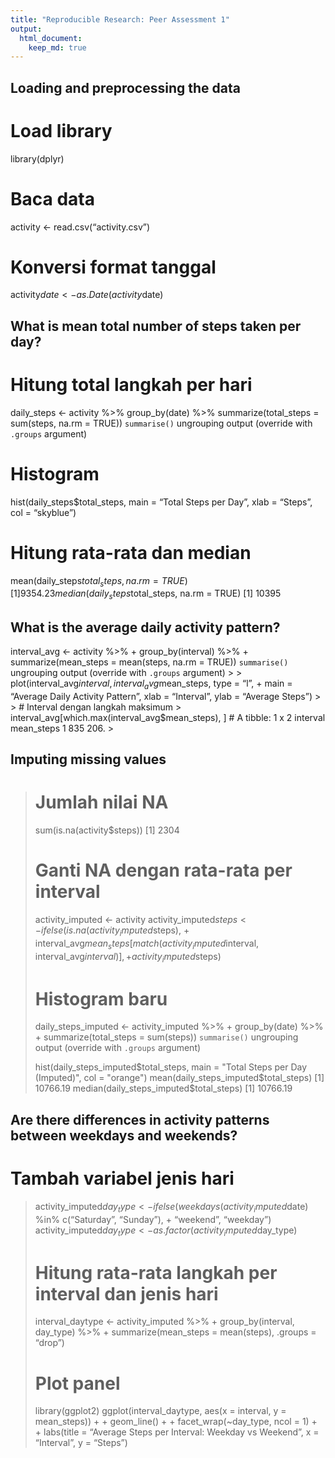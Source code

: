 ```yaml
---
title: "Reproducible Research: Peer Assessment 1"
output: 
  html_document:
    keep_md: true
---
```



## Loading and preprocessing the data

# Load library
  library(dplyr)
 
# Baca data
  activity <- read.csv("activity.csv")
 
# Konversi format tanggal
  activity$date <- as.Date(activity$date)

## What is mean total number of steps taken per day?

# Hitung total langkah per hari
  daily_steps <- activity %>% group_by(date) %>% summarize(total_steps = sum(steps, na.rm = TRUE))
  `summarise()` ungrouping output (override with `.groups` argument)

# Histogram
  hist(daily_steps$total_steps, main = "Total Steps per Day", xlab = "Steps", col = "skyblue")
 
# Hitung rata-rata dan median
  mean(daily_steps$total_steps, na.rm = TRUE)
  [1] 9354.23
  median(daily_steps$total_steps, na.rm = TRUE)
  [1] 10395

## What is the average daily activity pattern?

interval_avg <- activity %>%
+     group_by(interval) %>%
+     summarize(mean_steps = mean(steps, na.rm = TRUE))
`summarise()` ungrouping output (override with `.groups` argument)
> 
> plot(interval_avg$interval, interval_avg$mean_steps, type = "l",
+      main = "Average Daily Activity Pattern", xlab = "Interval", ylab = "Average Steps")
> 
> # Interval dengan langkah maksimum
> interval_avg[which.max(interval_avg$mean_steps), ]
# A tibble: 1 x 2
  interval mean_steps
     <int>      <dbl>
1      835       206.
> 


## Imputing missing values

> # Jumlah nilai NA
> sum(is.na(activity$steps))
[1] 2304
> 
> # Ganti NA dengan rata-rata per interval
> activity_imputed <- activity
> activity_imputed$steps <- ifelse(is.na(activity_imputed$steps),
+                                  interval_avg$mean_steps[match(activity_imputed$interval, interval_avg$interval)],
+                                  activity_imputed$steps)
> 
> # Histogram baru
> daily_steps_imputed <- activity_imputed %>%
+     group_by(date) %>%
+     summarize(total_steps = sum(steps))
`summarise()` ungrouping output (override with `.groups` argument)
> 
> hist(daily_steps_imputed$total_steps, main = "Total Steps per Day (Imputed)", col = "orange")
> mean(daily_steps_imputed$total_steps)
[1] 10766.19
> median(daily_steps_imputed$total_steps)
[1] 10766.19

## Are there differences in activity patterns between weekdays and weekends?

# Tambah variabel jenis hari
> activity_imputed$day_type <- ifelse(weekdays(activity_imputed$date) %in% c("Saturday", "Sunday"),
+                                     "weekend", "weekday")
> activity_imputed$day_type <- as.factor(activity_imputed$day_type)
> 
> # Hitung rata-rata langkah per interval dan jenis hari
> interval_daytype <- activity_imputed %>%
+     group_by(interval, day_type) %>%
+     summarize(mean_steps = mean(steps), .groups = "drop")
> 
> # Plot panel
> library(ggplot2)
> ggplot(interval_daytype, aes(x = interval, y = mean_steps)) +
+     geom_line() +
+     facet_wrap(~day_type, ncol = 1) +
+     labs(title = "Average Steps per Interval: Weekday vs Weekend", x = "Interval", y = "Steps")

